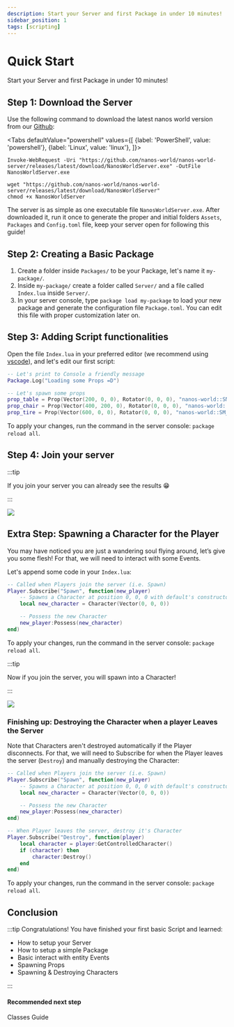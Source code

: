 ```yaml
---
description: Start your Server and first Package in under 10 minutes!
sidebar_position: 1
tags: [scripting]
---
```


# Quick Start

Start your Server and first Package in under 10 minutes!


## Step 1: Download the Server

Use the following command to download the latest nanos world version from our [Github](https://github.com/nanos-world/nanos-world-server/releases/):

<Tabs
  defaultValue="powershell"
  values={[
    {label: 'PowerShell', value: 'powershell'},
    {label: 'Linux', value: 'linux'},
  ]}>
  <TabItem value="powershell">

```shell
Invoke-WebRequest -Uri "https://github.com/nanos-world/nanos-world-server/releases/latest/download/NanosWorldServer.exe" -OutFile NanosWorldServer.exe
```

  </TabItem>
  <TabItem value="linux">

```shell
wget "https://github.com/nanos-world/nanos-world-server/releases/latest/download/NanosWorldServer"
chmod +x NanosWorldServer
```

  </TabItem>
</Tabs>

The server is as simple as one executable file `NanosWorldServer.exe`. After downloaded it, run it once to generate the proper and initial folders `Assets`, `Packages` and `Config.toml` file, keep your server open for following this guide!

## Step 2: Creating a Basic Package

1. Create a folder inside `Packages/` to be your Package, let's name it `my-package/`.
2. Inside `my-package/` create a folder called `Server/` and a file called `Index.lua` inside `Server/`.
3. In your server console, type `package load my-package` to load your new package and generate the configuration file `Package.toml`. You can edit this file with proper customization later on.

## Step 3: Adding Script functionalities

Open the file `Index.lua` in your preferred editor \(we recommend using [vscode](https://code.visualstudio.com/download)\), and let's edit our first script:

```lua title="Packages/my-package/Server/Index.lua"
-- Let's print to Console a friendly message
Package.Log("Loading some Props =D")

-- Let's spawn some props
prop_table = Prop(Vector(200, 0, 0), Rotator(0, 0, 0), "nanos-world::SM_WoodenTable")
prop_chair = Prop(Vector(400, 200, 0), Rotator(0, 0, 0), "nanos-world::SM_WoodenChair")
prop_tire = Prop(Vector(600, 0, 0), Rotator(0, 0, 0), "nanos-world::SM_TireLarge")
```

To apply your changes, run the command in the server console: `package reload all`.

## Step 4: Join your server

:::tip

If you join your server you can already see the results 😁

:::

![](/img/docs/quick-start-01.jpg)

## Extra Step: Spawning a Character for the Player

You may have noticed you are just a wandering soul flying around, let’s give you some flesh! For that, we will need to interact with some Events.

Let's append some code in your `Index.lua`:

```lua title="my-package/Server/Index.lua"
-- Called when Players join the server (i.e. Spawn)
Player.Subscribe("Spawn", function(new_player)
    -- Spawns a Character at position 0, 0, 0 with default's constructor parameters
    local new_character = Character(Vector(0, 0, 0))

    -- Possess the new Character
    new_player:Possess(new_character)
end)
```

To apply your changes, run the command in the server console: `package reload all`.

:::tip

Now if you join the server, you will spawn into a Character!

:::

![](/img/docs/quick-start-02.jpg)

### Finishing up: Destroying the Character when a player Leaves the Server

Note that Characters aren't destroyed automatically if the Player disconnects. For that, we will need to Subscribe for when the Player leaves the server \(`Destroy`\) and manually destroying the Character:

```lua title="my-package/Server/Index.lua"
-- Called when Players join the server (i.e. Spawn)
Player.Subscribe("Spawn", function(new_player)
    -- Spawns a Character at position 0, 0, 0 with default's constructor parameters
    local new_character = Character(Vector(0, 0, 0))

    -- Possess the new Character
    new_player:Possess(new_character)
end)

-- When Player leaves the server, destroy it's Character
Player.Subscribe("Destroy", function(player)
    local character = player:GetControlledCharacter()
    if (character) then
        character:Destroy()
    end
end)
```

To apply your changes, run the command in the server console: `package reload all`.

## Conclusion

:::tip Congratulations! You have finished your first basic Script and learned:

* How to setup your Server
* How to setup a simple Package
* Basic interact with entity Events
* Spawning Props
* Spawning & Destroying Characters

:::

#### Recommended next step

<ReferenceLink href="core-concepts/scripting/classes-guide">Classes Guide</ReferenceLink>

